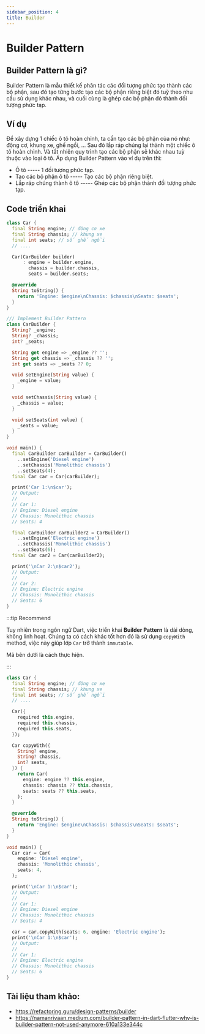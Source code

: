 ```yaml
---
sidebar_position: 4
title: Builder
---
```


# Builder Pattern

## Builder Pattern là gì?

Builder Pattern là mẫu thiết kế phân tác các đối tượng phức tạo thành các bộ phận, sau đó tạo từng bước tạo các bộ phận
riêng biệt đó tuỳ theo nhu cầu sử dụng khác nhau, và cuối cùng là ghép các bộ phận đó thành đối tượng phức tạp.

## Ví dụ

Để xây dựng 1 chiếc ô tô hoàn chỉnh, ta cần tạo các bộ phận của nó như: động cơ, khung xe, ghế ngồi, ... 
Sau đó lắp ráp chúng lại thành một chiếc ô tô hoàn chỉnh. Và tất nhiên quy trình tạo các bộ phận sẽ khác nhau tuỳ thuộc vào
loại ô tô.
Áp dụng Builder Pattern vào ví dụ trên thì:
- Ô tô ----- 1 đối tượng phức tạp.
- Tạo các bộ phận ô tô ----- Tạo các bộ phận riêng biệt.
- Lắp ráp chúng thành ô tô ----- Ghép các bộ phận thành đối tượng phức tạp.

## Code triển khai

```dart title="Builder Pattern example in Dart"
class Car {
  final String engine; // động cơ xe
  final String chassis; // khung xe
  final int seats; // số ghế ngồi
  // ....

  Car(CarBuilder builder)
      : engine = builder.engine,
        chassis = builder.chassis,
        seats = builder.seats;

  @override
  String toString() {
    return 'Engine: $engine\nChassis: $chassis\nSeats: $seats';
  }
}

/// Implement Builder Pattern
class CarBuilder {
  String? _engine;
  String? _chassis;
  int? _seats;

  String get engine => _engine ?? '';
  String get chassis => _chassis ?? '';
  int get seats => _seats ?? 0;

  void setEngine(String value) {
    _engine = value;
  }

  void setChassis(String value) {
    _chassis = value;
  }

  void setSeats(int value) {
    _seats = value;
  }
}

void main() {
  final CarBuilder carBuilder = CarBuilder()
    ..setEngine('Diesel engine')
    ..setChassis('Monolithic chassis')
    ..setSeats(4);
  final Car car = Car(carBuilder);

  print('Car 1:\n$car');
  // Output:
  //
  // Car 1:
  // Engine: Diesel engine
  // Chassis: Monolithic chassis
  // Seats: 4

  final CarBuilder carBuilder2 = CarBuilder()
    ..setEngine('Electric engine')
    ..setChassis('Monolithic chassis')
    ..setSeats(6);
  final Car car2 = Car(carBuilder2);

  print('\nCar 2:\n$car2');
  // Output:
  //
  // Car 2:
  // Engine: Electric engine
  // Chassis: Monolithic chassis
  // Seats: 6
}
```

:::tip Recommend

Tuy nhiên trong ngôn ngữ Dart, việc triển khai **Builder Pattern** là dài dòng, không linh hoạt.
Chúng ta có cách khác tốt hơn đó là sử dụng `copyWith` method, việc này giúp lớp `Car` trở thành `immutable`.

Mã bên dưới là cách thực hiện.

:::

```dart title="Example in Dart without Builder Pattern"
class Car {
  final String engine; // động cơ xe
  final String chassis; // khung xe
  final int seats; // số ghế ngồi
  // ....

  Car({
    required this.engine,
    required this.chassis,
    required this.seats,
  });

  Car copyWith({
    String? engine,
    String? chassis,
    int? seats,
  }) {
    return Car(
      engine: engine ?? this.engine,
      chassis: chassis ?? this.chassis,
      seats: seats ?? this.seats,
    );
  }

  @override
  String toString() {
    return 'Engine: $engine\nChassis: $chassis\nSeats: $seats';
  }
}

void main() {
  Car car = Car(
    engine: 'Diesel engine',
    chassis: 'Monolithic chassis',
    seats: 4,
  );

  print('\nCar 1:\n$car');
  // Output:
  //
  // Car 1:
  // Engine: Diesel engine
  // Chassis: Monolithic chassis
  // Seats: 4

  car = car.copyWith(seats: 6, engine: 'Electric engine');
  print('\nCar 1:\n$car');
  // Output:
  //
  // Car 1:
  // Engine: Electric engine
  // Chassis: Monolithic chassis
  // Seats: 6
}
```

## Tài liệu tham khảo:

- https://refactoring.guru/design-patterns/builder
- https://namanrivaan.medium.com/builder-pattern-in-dart-flutter-why-is-builder-pattern-not-used-anymore-610a133e344c